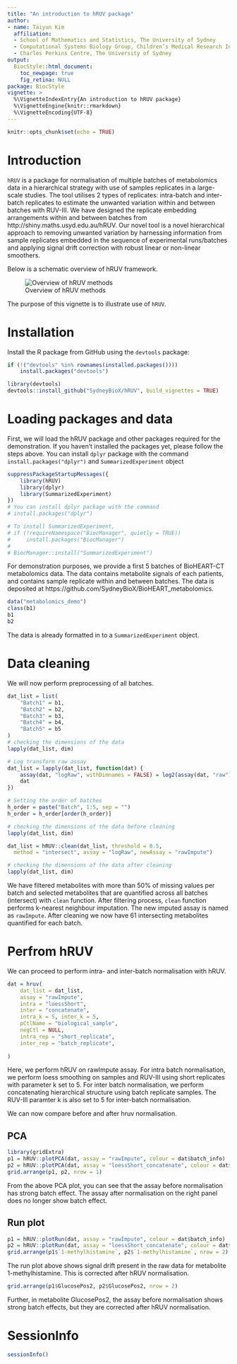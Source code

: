 ```yaml
---
title: "An introduction to hRUV package"
author:
- name: Taiyun Kim
  affiliation:
  - School of Mathematics and Statistics, The University of Sydney
  - Computational Systems Biology Group, Children’s Medical Research Institute, Faculty of Medicine and Health, The University of Sydney
  - Charles Perkins Centre, The University of Sydney
output:
  BiocStyle::html_document:
    toc_newpage: true
    fig_retina: NULL
package: BiocStyle
vignette: >
  %\VignetteIndexEntry{An introduction to hRUV package}
  %\VignetteEngine{knitr::rmarkdown}
  %\VignetteEncoding{UTF-8}
---
```


```r
knitr::opts_chunk$set(echo = TRUE)
```

# Introduction

`hRUV` is a package for normalisation of multiple batches of metabolomics data in a hierarchical strategy with use of samples replicates in a large-scale studies. The tool utilises 2 types of replicates: intra-batch and inter-batch replicates to estimate the unwanted variation within and between batches with RUV-III. We have designed the replicate embedding arrangements within and between batches from http://shiny.maths.usyd.edu.au/hRUV. Our novel tool is a novel hierarchical approach to removing unwanted variation by harnessing information from sample replicates embedded in the sequence of experimental runs/batches and applying signal drift correction with robust linear or non-linear smoothers.

Below is a schematic overview of hRUV framework.

![Overview of hRUV methods](../inst/overview_v1.png)

The purpose of this vignette is to illustrate use of `hRUV`.

# Installation

Install the R package from GitHub using the `devtools` package:

```r
if (!("devtools" %in% rownames(installed.packages())))
    install.packages("devtools")

library(devtools)
devtools::install_github("SydneyBioX/hRUV", build_vignettes = TRUE)
```

# Loading packages and data

First, we will load the hRUV package and other packages required for the demonstration. If you haven't installed the packages yet, please follow the steps above. You can install `dplyr` package with the command `install.packages("dplyr")` and `SummarizedExperiment` object


```r
suppressPackageStartupMessages({
    library(hRUV)
    library(dplyr)
    library(SummarizedExperiment)
})
# You can install dplyr package with the command 
# install.packages("dplyr") 

# To install SummarizedExperiment, 
# if (!requireNamespace("BiocManager", quietly = TRUE))
#     install.packages("BiocManager")
# 
# BiocManager::install("SummarizedExperiment")

```



For demonstration purposes, we provide a first 5 batches of BioHEART-CT metabolomics data. The data contains metabolite signals of each patients, and contains sample replicate within and between batches. The data is deposited at https://github.com/SydneyBioX/BioHEART_metabolomics.

```r
data("metabolomics_demo")
class(b1)
b1
b2
```

The data is already formatted in to a `SummarizedExperiment` object.

# Data cleaning

We will now perform preprocessing of all batches.

```r
dat_list = list(
    "Batch1" = b1,
    "Batch2" = b2,
    "Batch3" = b3,
    "Batch4" = b4,
    "Batch5" = b5
)
# checking the dimensions of the data
lapply(dat_list, dim)

# Log transform raw assay
dat_list = lapply(dat_list, function(dat) {
    assay(dat, "logRaw", withDimnames = FALSE) = log2(assay(dat, "raw") + 1)
    dat
})

# Setting the order of batches
h_order = paste("Batch", 1:5, sep = "")
h_order = h_order[order(h_order)]

# checking the dimensions of the data before cleaning
lapply(dat_list, dim)

dat_list = hRUV::clean(dat_list, threshold = 0.5, 
  method = "intersect", assay = "logRaw", newAssay = "rawImpute")

# checking the dimensions of the data after cleaning
lapply(dat_list, dim)

```

We have filtered metabolites with more than 50% of missing values per batch and selected metabolites that are quantified across all batches (intersect) with `clean` function. After filtering process, `clean` function performs k-nearest neighbour imputation. The new imputed assay is named as `rawImpute`. After cleaning we now have 61 intersecting metabolites quantified for each batch.


# Perfrom hRUV

We can proceed to perform intra- and inter-batch normalisation with hRUV.

```r
dat = hruv(
    dat_list = dat_list,
    assay = "rawImpute",
    intra = "loessShort",
    inter = "concatenate",
    intra_k = 5, inter_k = 5,
    pCtlName = "biological_sample",
    negCtl = NULL,
    intra_rep = "short_replicate",
    inter_rep = "batch_replicate",
    
)
```

Here, we perform hRUV on rawImpute assay. For intra batch normalisation, we perform loess smoothing on samples and RUV-III using short replicates with parameter k set to 5. For inter batch normalisation, we perform concatenating hierarchical structure using batch replicate samples. The RUV-III paramter k is also set to 5 for inter-batch normalisation.

We can now compare before and after hruv normalisation.

## PCA

```r
library(gridExtra)
p1 = hRUV::plotPCA(dat, assay = "rawImpute", colour = dat$batch_info)
p2 = hRUV::plotPCA(dat, assay = "loessShort_concatenate", colour = dat$batch_info)
grid.arrange(p1, p2, nrow = 1)
```

From the above PCA plot, you can see that the assay before normalisation has strong batch effect. The assay after normalisation on the right panel does no longer show batch effect.


## Run plot

```r
p1 = hRUV::plotRun(dat, assay = "rawImpute", colour = dat$batch_info)
p2 = hRUV::plotRun(dat, assay = "loessShort_concatenate", colour = dat$batch_info)
grid.arrange(p1$`1-methylhistamine`, p2$`1-methylhistamine`, nrow = 2)
```

The run plot above shows signal drift present in the raw data for metabolite 1-methylhistamine. This is corrected after hRUV normalisation.

```r
grid.arrange(p1$GlucosePos2, p2$GlucosePos2, nrow = 2)
```

Further, in metabolite GlucosePos2, the assay before normalisation shows strong batch effects, but they are corrected after hRUV normalisation.

# SessionInfo

```r
sessionInfo()
```


